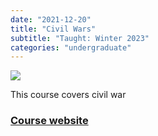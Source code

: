 ```yaml
---
date: "2021-12-20"
title: "Civil Wars"
subtitle: "Taught: Winter 2023"
categories: "undergraduate"
---
```


![](../logos/pol126.jpeg)


This course covers civil war


### [Course website](https://civwar.juanftellez.com/)